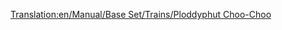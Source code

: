 [[Translation:en/Manual/Base Set/Trains/Ploddyphut Choo-Choo]]
{{es/Manual/Base Set/Trains/Trenes|Imagen=[[File:en/Manual/Base Set/Trains/Ploddyphutchoochoo.png]]
|Nombre=Ploddyphut Choo-Choo
|Precio=23.436 € (11.718 £)
|Velocidad=72 km/h (45 mph)
|Peso=85 t
|Potencia=400 CV (298 kW)
|Coste-anual=2,952 € (1,476 £)
|Diseño=1946
|Duración=20
|Capacidad=--
|Descripción=El tren más lento y más débil del clima Fantasía.
|Vida-real=Ficticio.
}}